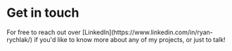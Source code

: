 <h1>Get in touch</h1>

<p>
For free to reach out over [LinkedIn](https://www.linkedin.com/in/ryan-rychlak/) if you'd like to know more about any of my projects, or just to talk!
</p>
